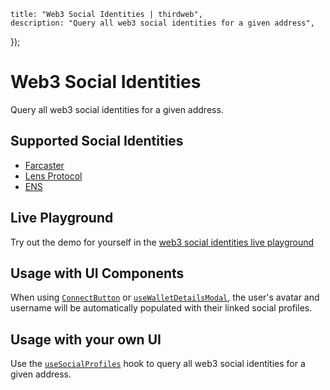 
	title: "Web3 Social Identities | thirdweb",
	description: "Query all web3 social identities for a given address",
});

# Web3 Social Identities

Query all web3 social identities for a given address.

## Supported Social Identities

- [Farcaster](https://farcaster.xyz/)
- [Lens Protocol](https://lens.xyz/)
- [ENS](https://ens.domains/)

## Live Playground

Try out the demo for yourself in the [web3 social identities live playground](https://playground.thirdweb.com/connect/social)

<Stack>

<ArticleIconCard
	title="Try the demo"
	icon={ExternalLink}
	href="https://playground.thirdweb.com/connect/social"
	description="See the SDK in action on the live playground"
/>
</Stack>

## Usage with UI Components

When using [`ConnectButton`](/references/typescript/v5/ConnectButton) or [`useWalletDetailsModal`](/references/typescript/v5/useWalletDetailsModal), the user's avatar and username will be automatically populated with their linked social profiles.

## Usage with your own UI

Use the [`useSocialProfiles`](/references/typescript/v5/useSocialProfiles) hook to query all web3 social identities for a given address.

<Stack>

<ArticleIconCard
	title="useSocialProfiles"
	icon={ReactIcon}
	href="/references/typescript/v5/useSocialProfiles"
	description="Hook to query all web3 social identities for a given address"
/>
</Stack>
